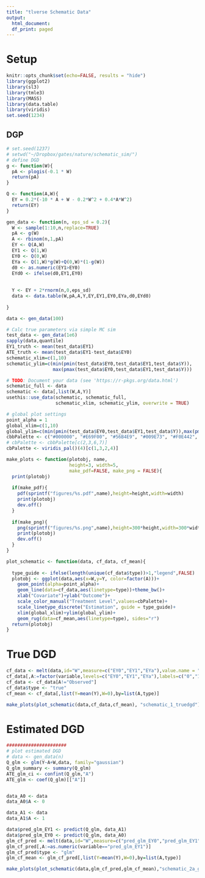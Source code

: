 ```yaml
---
title: "tlverse Schematic Data"
output:
  html_document:
  df_print: paged
---
```

  
# Setup
```r
knitr::opts_chunk$set(echo=FALSE, results = "hide")
library(ggplot2)
library(sl3)
library(tmle3)
library(MASS)
library(data.table)
library(viridis)
set.seed(1234)
```

## DGP
```r
# set.seed(1237)
# setwd("~/Dropbox/gates/nature/schematic_sim/")
# define DGD
g <- function(W){
  pA <- plogis(-0.1 * W)
  return(pA)
}

Q <- function(A,W){
  EY = 0.2*(-10 * A + W - 0.2*W^2 + 0.4*A*W^2)
  return(EY)
}

gen_data <- function(n, eps_sd = 0.2){
  W <- sample(1:10,n,replace=TRUE)
  pA <- g(W)
  A <- rbinom(n,1,pA)
  EY <- Q(A,W)
  EY1 <- Q(1,W)
  EY0 <- Q(0,W)
  EYa <- Q(1,W)*g(W)+Q(0,W)*(1-g(W))
  d0 <- as.numeric(EY1>EY0)
  EYd0 <- ifelse(d0,EY1,EY0)
  
  
  Y <- EY + 2*rnorm(n,0,eps_sd)
  data <- data.table(W,pA,A,Y,EY,EY1,EY0,EYa,d0,EYd0)
  
}

data <- gen_data(100)
```

```r
# Calc true parameters via simple MC sim
test_data <- gen_data(1e6)
sapply(data,quantile)
EY1_truth <- mean(test_data$EY1)
ATE_truth <- mean(test_data$EY1-test_data$EY0)
schematic_xlim=c(1,10)
schematic_ylim=c(min(pmin(test_data$EY0,test_data$EY1,test_data$Y)),
                 max(pmax(test_data$EY0,test_data$EY1,test_data$Y)))
```

```r
# TODO: Document your data (see 'https://r-pkgs.org/data.html')
schematic_full <- data
schematic <- data[,list(W,A,Y)]
usethis::use_data(schematic, schematic_full, 
                  schematic_xlim, schematic_ylim, overwrite = TRUE)
```



```r
# global plot settings
point_alpha = 1
global_xlim=c(1,10)
global_ylim=c(min(pmin(test_data$EY0,test_data$EY1,test_data$Y)),max(pmax(test_data$EY0,test_data$EY1,test_data$Y)))
cbbPalette <- c("#000000", "#E69F00", "#56B4E9", "#009E73", "#F0E442", "#0072B2", "#D55E00", "#CC79A7")
# cbPalette <- cbbPalette[c(2,3,6,7)]
cbPalette <- viridis_pal()(4)[c(1,3,2,4)]

make_plots <- function(plotobj, name, 
                       height=3, width=5, 
                       make_pdf=FALSE, make_png = FALSE){
  print(plotobj)
  
  if(make_pdf){
    pdf(sprintf("figures/%s.pdf",name),height=height,width=width)
    print(plotobj)
    dev.off()
  }
  
  if(make_png){
    png(sprintf("figures/%s.png",name),height=300*height,width=300*width,res=300)
    print(plotobj)
    dev.off()
  }
}

plot_schematic <- function(data, cf_data, cf_mean){
  
  type_guide <- ifelse(length(unique(cf_data$type))>1,"legend",FALSE)
  plotobj <- ggplot(data,aes(x=W,y=Y, color=factor(A)))+
    geom_point(alpha=point_alpha)+
    geom_line(data=cf_data,aes(linetype=type))+theme_bw()+
    xlab("Covariate")+ylab("Outcome")+
    scale_color_manual("Treatment Level",values=cbPalette)+
    scale_linetype_discrete("Estimation", guide = type_guide)+
    xlim(global_xlim)+ylim(global_ylim)+
    geom_rug(data=cf_mean,aes(linetype=type), sides="r")
  return(plotobj)
}
```

# True DGD

```r
cf_data <- melt(data,id="W",measure=c("EY0","EY1","EYa"),value.name = "Y")
cf_data[,A:=factor(variable,levels=c("EY0","EY1","EYa"),labels=c("0","1","Observed"))]
cf_data <- cf_data[A!="Observed"]
cf_data$type <- "true"
cf_mean <- cf_data[,list(Y=mean(Y),W=0),by=list(A,type)]

make_plots(plot_schematic(data,cf_data,cf_mean), "schematic_1_truedgd")
```

# Estimated DGD

```r
######################
# plot estimated DGD
# data <- gen_data(n)
Q_glm <- glm(Y~A+W,data, family="gaussian")
Q_glm_summary <- summary(Q_glm)
ATE_glm_ci <- confint(Q_glm,"A")
ATE_glm <- coef(Q_glm)[["A"]]


data_A0 <- data
data_A0$A <- 0

data_A1 <- data
data_A1$A <- 1

data$pred_glm_EY1 <- predict(Q_glm, data_A1)
data$pred_glm_EY0 <- predict(Q_glm, data_A0)
glm_cf_pred <- melt(data,id="W",measure=c("pred_glm_EY0","pred_glm_EY1"),value.name = "Y")
glm_cf_pred[,A:=as.numeric(variable=="pred_glm_EY1")]
glm_cf_pred$type <- "glm"
glm_cf_mean <- glm_cf_pred[,list(Y=mean(Y),W=0),by=list(A,type)]

make_plots(plot_schematic(data,glm_cf_pred,glm_cf_mean),"schematic_2a_glmlik")
```
